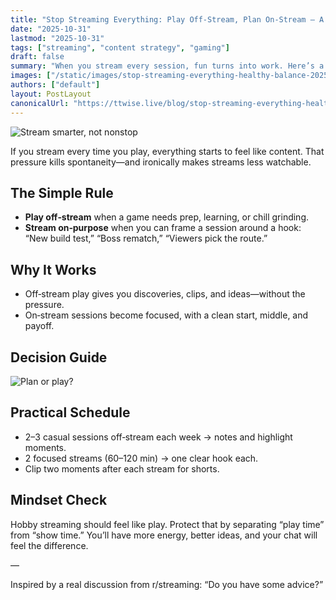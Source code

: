 ```yaml
---
title: "Stop Streaming Everything: Play Off‑Stream, Plan On‑Stream — A Healthy Balance (2025)"
date: "2025-10-31"
lastmod: "2025-10-31"
tags: ["streaming", "content strategy", "gaming"]
draft: false
summary: "When you stream every session, fun turns into work. Here’s a simple balance: play casually off‑stream, and stream planned sessions with clear hooks."
images: ["/static/images/stop-streaming-everything-healthy-balance-2025/banner.png"]
authors: ["default"]
layout: PostLayout
canonicalUrl: "https://ttwise.live/blog/stop-streaming-everything-healthy-balance-2025"
---
```


![Stream smarter, not nonstop](/static/images/stop-streaming-everything-healthy-balance-2025/banner.png)

If you stream every time you play, everything starts to feel like content. That pressure kills spontaneity—and ironically makes streams less watchable.

## The Simple Rule

- **Play off‑stream** when a game needs prep, learning, or chill grinding.
- **Stream on‑purpose** when you can frame a session around a hook: “New build test,” “Boss rematch,” “Viewers pick the route.”

## Why It Works

- Off‑stream play gives you discoveries, clips, and ideas—without the pressure.
- On‑stream sessions become focused, with a clean start, middle, and payoff.

## Decision Guide

![Plan or play?](/static/images/stop-streaming-everything-healthy-balance-2025/stream-plan-decision.png)

## Practical Schedule

- 2–3 casual sessions off‑stream each week → notes and highlight moments.
- 2 focused streams (60–120 min) → one clear hook each.
- Clip two moments after each stream for shorts.

## Mindset Check

Hobby streaming should feel like play. Protect that by separating “play time” from “show time.” You’ll have more energy, better ideas, and your chat will feel the difference.

—

Inspired by a real discussion from r/streaming: “Do you have some advice?”


